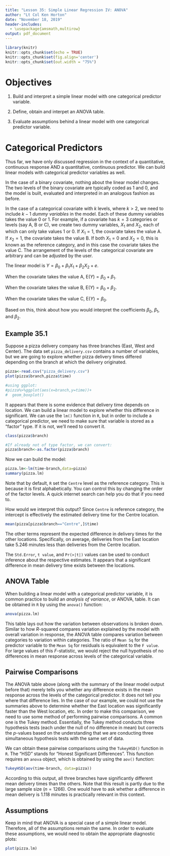 ```yaml
---
title: "Lesson 35: Simple Linear Regression IV: ANOVA"
author: "Lt Col Ken Horton"
date: "November 18, 2019"
header-includes: 
  - \usepackage{amsmath,multirow}
output: pdf_document
---
```


```r
library(knitr)
knitr::opts_chunk$set(echo = TRUE)
knitr::opts_chunk$set(fig.align='center')
knitr::opts_chunk$set(out.width = "75%")
```

\newcommand{\E}{\mbox{E}}
\newcommand{\Var}{\mbox{Var}}
\newcommand{\Cov}{\mbox{Cov}}
\newcommand{\Prob}{\mbox{P}}
\newcommand{\diff}{\,\mathrm{d}}


# Objectives

1) Build and interpret a simple linear model with one categorical predictor variable. 

2) Define, obtain and interpet an ANOVA table. 

3) Evaluate assumptions behind a linear model with one categorical predictor variable. 

# Categorical Predictors

Thus far, we have only discussed regression in the context of a quantitative, continuous response AND a quantitative, continuous predictor. We can build linear models with categorical predictor variables as well. 

In the case of a binary covariate, nothing about the linear model changes. The two levels of the binary covariate are typically coded as 1 and 0, and the model is built, evaluated and interpreted in an analogous fashion as before. 

In the case of a categorical covariate with $k$ levels, where $k>2$, we need to include $k-1$ *dummy variables* in the model. Each of these dummy variables takes the value 0 or 1. For example, if a covariate has $k=3$ categories or levels (say A, B or C), we create two dummy variables, $X_1$ and $X_2$, each of which can only take values 1 or 0. If $X_1=1$, the covariate takes the value A. If $x_2=1$, the covariate takes the value B. If both $X_1=0$ and $X_2=0$, this is known as the reference category, and in this case the covariate takes the value C. The arrangement of the levels of the categorical covariate are arbitrary and can be adjusted by the user.

The linear model is $Y=\beta_0 + \beta_1X_1 + \beta_2X_2+e$. 

When the covariate takes the value A, $\E(Y)=\beta_0 + \beta_1$. 

When the covariate takes the value B, $\E(Y)=\beta_0 + \beta_2$. 

When the covariate takes the value C, $\E(Y)=\beta_0$. 

Based on this, think about how you would interpret the coefficients $\beta_0$, $\beta_1$, and $\beta_2$. 

## Example 35.1

Suppose a pizza delivery company has three branches (East, West and Center). The data set `pizza_delivery.csv` contains a number of variables, but we are going to explore whether pizza delivery times differed depending on the branch at which the delivery originated. 

```r
pizza<-read.csv("pizza_delivery.csv")
plot(pizza$branch,pizza$time)

#using ggplot:
#pizza%>%ggplot(aes(x=branch,y=time))+
#  geom_boxplot()

```

It appears that there is some evidence that delivery time depends on location. We can build a linear model to explore whether this difference in significant. We can use the `lm()` function in `R`, but in order to include a categorical predictor, we need to make sure that variable is stored as a "factor" type. If it is not, we'll need to convert it. 
```r
class(pizza$branch)

#If already not of type factor, we can convert:
pizza$branch<-as.factor(pizza$branch)
```

Now we can build the model: 

```r
pizza.lm<-lm(time~branch,data=pizza)
summary(pizza.lm)
```

Note that by default, `R` set the `Centre` level as the reference category. This is because it is first alphabetically. You can control this by changing the order of the factor levels. A quick internet search can help you do that if you need to. 

How would we interpret this output? Since `Centre` is reference category, the intercept is effectively the estimated delivery time for the Centre location. 

```r
mean(pizza[pizza$branch=="Centre",]$time)
```

The other terms represent the expected difference in delivery times for the other locations. Specifically, on average, deliveries from the East location take 5.246 minutes less than deliveries from the Centre location. 

The `Std.Error`, `t value`, and `Pr(>|t|)` values can be used to conduct inference about the respective estimates. It appears that a significant difference in mean delivery time exists between the locations. 

## ANOVA Table

When building a linear model with a categorical predictor variable, it is common practice to build an *analysis of variance*, or ANOVA, table. It can be obtained in `R` by using the `anova()` function:

```r
anova(pizza.lm)
```

This table lays out how the variation between observations is broken down. Similar to how $R$-squared compares variation explained by the model with overall variation in response, the ANOVA table compares variation between categories to variation within categories. The ratio of `Mean Sq` for the predictor variable to the `Mean Sq` for residuals is equivalent to the `F value`. For large values of this $F$-statistic, we would reject the null hypothesis of no differences in mean response across levels of the categorical variable. 

## Pairwise Comparisons

The ANOVA table above (along with the summary of the linear model output before that) merely tells you whether any difference exists in the mean response across the levels of the categorical predictor. It does not tell you where that difference lies. In the case of our example, we could not use the summaries above to determine whether the East location was significantly faster than the West location, etc. In order to make this comparison, we need to use some method of performing pairwise comparisons. A common one is the Tukey method. Essentially, the Tukey method conducts three hypothesis tests (each under the null of no difference in mean) but corrects the $p$-values based on the understanding that we are conducting three simultaneous hypothesis tests with the same set of data. 

We can obtain these pairwise comparisons using the `TukeyHSD()` function in `R`. The "HSD" stands for "Honest Significant Differences". This function requires an `anova` object, which is obtained by using the `aov()` function:
```r
TukeyHSD(aov(time~branch, data=pizza))
```

According to this output, all three branches have significantly different mean delivery times than the others. Note that this result is partly due to the large sample size ($n=1266$). One would have to ask whether a difference in mean delivery is 1.118 minutes is practically relevant in this context. 

## Assumptions

Keep in mind that ANOVA is a special case of a simple linear model. Therefore, all of the assumptions remain the same. In order to evaluate these assumptions, we would need to obtain the appropriate diagnostic plots: 
```r
plot(pizza.lm)
```



